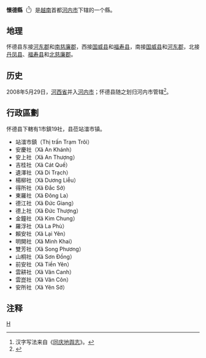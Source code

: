 {{other uses}}
{{Infobox Settlement
|name                   = 怀德县
|settlement_type        = 县
|official_name          = 
|other_name             = 
|native_name            = {{lang|vi|Huyện Hoài Đức}}
|nickname               = 
|motto                  = 
|image_skyline          = Vân Côn, rước Thánh qua ao làng.JPG
|imagesize              = 
|image_caption          = 
|image_flag             = 
|flag_size              = 
|image_seal             = 
|seal_size              = 
|image_shield           = 
|shield_size            = 
|image_blank_emblem     = 
|blank_emblem_size      = 
|image_map              = {{Infobox mapframe|frame-width=250|zoom=11}}
|mapsize                = 
|map_caption            = 
|image_map1             = Bản đồ Hà Nội.png
|mapsize1               = 
|map_caption1           = 怀德县在河内市的位置
|pushpin_map            = Vietnam
|pushpin_label_position = bottom
|pushpin_map_caption    = 怀德县在越南的位置
|pushpin_map1           = 
|pushpin_label_position1= 
|pushpin_map_caption1   = 
|subdivision_type       = 国家
|subdivision_name       = {{flag|Vietnam}}
|subdivision_type1      = [[越南行政区划|直辖市]]
|subdivision_name1      = [[河内市|河内市]]
|subdivision_type2      = 行政区划
|subdivision_name2      = 1市镇19社
|subdivision_type3      = 
|subdivision_name3      = 
|seat_type              = 县莅
|seat                   = {{link-vi|站㵢市镇|Trạm Trôi}}
|government_type        = 
|leader_title           = 
|leader_name            = 
|leader_title1          = 
|leader_name1           = 
|established_title      = 
|established_date       = 
|area_magnitude         = 
|unit_pref              = 
|area_footnotes         = 
|area_total_km2         = 84.93
|area_land_km2          = 
|area_water_km2         = 
|area_water_percent     = 
|area_urban_km2         = 
|area_metro_km2         = 
|population_as_of       = 2019年
|population_footnotes   = 
|population_note        = 
|population_total       = 262943
|population_density_km2 = auto
|population_metro             = 
|population_density_metro_km2 = 
|population_urban             = 
|population_density_urban_km2 = 
|timezone               = [[越南标准时间|越南标准时间]]
|utc_offset             = +7
|elevation_footnotes    = 
|elevation_m            = 
|coor_type              = 
|coordinates            = 
|postal_code_type       = 
|postal_code            = 
|area_code              = 
|website                = [https://hoaiduc.hanoi.gov.vn 怀德县电子信息门户网站]
|footnotes              = 
}}
'''懷德縣'''（{{vie|qn=Huyện Hoài Đức|hn=縣懷德}}<ref>汉字写法来自《[[同庆地舆志|同庆地舆志]]》。</ref>）是[[越南|越南]]首都[[河内市|河内市]]下辖的一个縣。

==地理==
怀德县东接[[河东郡_(越南)|河东郡]]和[[南慈廉郡|南慈廉郡]]，西接[[国威县|国威县]]和[[福寿县|福寿县]]，南接[[国威县|国威县]]和[[河东郡_(越南)|河东郡]]，北接[[丹凤县_(越南)|丹凤县]]、[[福寿县|福寿县]]和[[北慈廉郡|北慈廉郡]]。

==历史==
2008年5月29日，[[河西省_(越南)|河西省]]并入[[河内市|河内市]]；怀德县随之划归河内市管辖<ref>{{Cite web |url=https://thuvienphapluat.vn/van-ban/Bat-dong-san/Nghi-quyet-15-2008-QH12-dieu-chinh-dia-gioi-hanh-chinh-thanh-pho-Ha-Noi-va-mot-so-tinh-co-lien-quan-68076.aspx |title=Nghị quyết số 15/2008/QH12 về việc điều chỉnh địa giới hành chính thành phố Hà Nội và một số tỉnh có liên quan do Quốc hội ban hành |accessdate=2020-04-13 |archive-date=2020-04-01 |archive-url=https://web.archive.org/web/20200401095510/https://thuvienphapluat.vn/van-ban/Bat-dong-san/Nghi-quyet-15-2008-QH12-dieu-chinh-dia-gioi-hanh-chinh-thanh-pho-Ha-Noi-va-mot-so-tinh-co-lien-quan-68076.aspx |dead-url=no }}</ref>。

==行政區劃==
怀德县下轄有1市鎮19社，县莅站㵢市镇。
*站㵢市鎮（Thị trấn Trạm Trôi）
*安慶社（Xã An Khánh）
*安上社（Xã An Thượng）
*吉桂社（Xã Cát Quế）
*遺澤社（Xã Di Trạch）
*楊柳社（Xã Dương Liễu）
*得所社（Xã Đắc Sở）
*東羅社（Xã Đông La）
*德江社（Xã Đức Giang）
*德上社（Xã Đức Thượng）
*金鐘社（Xã Kim Chung）
*羅浮社（Xã La Phù）
*賴安社（Xã Lại Yên）
*明開社（Xã Minh Khai）
*雙芳社（Xã Song Phương）
*山桐社（Xã Sơn Đồng）
*前安社（Xã Tiền Yên）
*雲耕社（Xã Vân Canh）
*雲崑社（Xã Vân Côn）
*安所社（Xã Yên Sở）

==注释==
{{reflist|2}}
{{河内市行政区划}}
{{越南红河三角洲之县市镇区域划分}}

[[Category:河内市县份|H]]